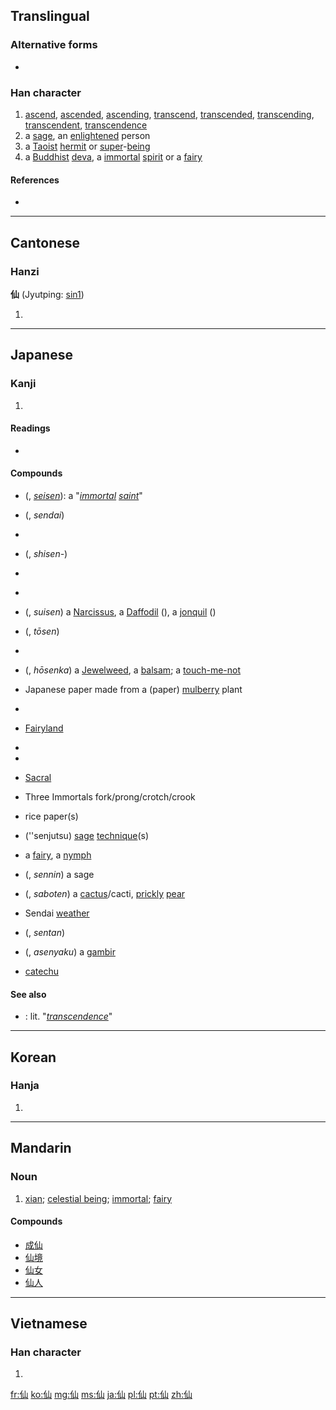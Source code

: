 ==Translingual==
{{stroke order}}

===Alternative forms===
* {{l|mul|僊|sc=Hani}}

===Han character===
{{Han char|rn=9|rad=人|as=03|sn=5|four=2227<sub>0</sub>|canj=人山 (OU)}}

# [[ascend]], [[ascended]], [[ascending]], [[transcend]], [[transcended]], [[transcending]], [[transcendent]], [[transcendence]]
# a [[sage]], an [[enlightened]] person
# a [[Taoist]] [[hermit]] or [[super]]-[[being]]
# a [[Buddhist]] [[deva]], a [[immortal]] [[spirit]] or a [[fairy]]

====References====
* {{Han ref|kx=0092.130|dkj=00374|dj=0196.030|hdz=10114.030|uh=4ED9|ud=20185|bh=A550|bd=42320}}

----

==Cantonese==

===Hanzi===
'''仙''' (Jyutping: [[sin1]])

# {{defn|Cantonese}}

----

==Japanese==
{{wikipedia|lang=ja}}

===Kanji===
{{ja-kanji|grade=c|rs=人03}}

# {{rfdef|lang=ja|sort=人03}}

====Readings====
* {{ja-readings|on={{l|ja|せん}} ([[sen]])|kun={{l|ja|やまびと}} ([[yamabito]]), {{l|ja|せんにん}} ([[sennin]]), {{l|ja|せんと}} ([[sento]])}}

====Compounds====
* {{l|ja|聖仙}} ({{l|ja|せいせん}}, ''[[seisen]]''): a "''[[immortal]] [[saint]]''"
* {{l|ja|仙台}} ({{l|ja|せんだい}}, ''sendai'')
* {{l|ja|歌仙}} {{qualifier|yumie}}
* {{l|ja|詩仙}} ({{l|ja|しせん}}, ''shisen-'')
* {{l|ja|酒仙}}
* {{l|ja|神仙}} {{qualifier|shenxian}}
* {{l|ja|水仙}} ({{l|ja|すいせん}}, ''suisen'') a [[narcissus|Narcissus]], a [[daffodil|Daffodil]] ({{l|ja|ラッパズイセン}}), a [[Jonquil|jonquil]] ({{l|ja|キズイセン}})
* {{l|ja|登仙}} ({{l|ja|とうせん}}, ''tōsen'')
* {{l|ja|銘仙}}
* {{l|ja|鳳仙花}} ({{l|ja|ほうせんか}}, ''hōsenka'') a [[jewelweed|Jewelweed]], a [[balsam]]; a [[touch-me-not]]
* {{l|ja|仙花紙}} Japanese paper made from a (paper) [[mulberry]] plant
* {{l|ja|仙界}}
* {{l|ja|仙境}} [[fairyland|Fairyland]]
* {{l|ja|仙郷}}
* {{l|ja|仙窟}}
* {{l|ja|仙骨}} [[sacral|Sacral]]
* {{l|ja|三仙叉}} Three Immortals fork/prong/crotch/crook
* {{l|ja|画仙紙}} rice paper(s)
* {{l|ja|仙術}} (''senjutsu) [[sage]] [[technique]](s)
* {{l|ja|仙女}} a [[fairy]], a [[nymph]]
* {{l|ja|仙人}} ({{l|ja|せんにん}}, ''sennin'') a sage
* {{l|ja|仙人掌}} ({{l|ja|さぼてん}}, ''saboten'') a [[cactus]]/cacti, [[prickly]] [[pear]]
* {{l|ja|仙台侯}} Sendai [[weather]]
* {{l|ja|仙丹}} ({{l|ja|せんたん}}, ''sentan'')
* {{l|ja|阿仙薬}} ({{l|ja|あせんやく}}, ''asenyaku'') a [[gambir]]
* {{l|ja|仙薬}} [[catechu]]

====See also====
* {{l|ja|超越}}: lit. "''[[transcendence]]''"

----

==Korean==

===Hanja===
{{ko-hanja|hangeul=[[선]]|rv=seon|mr=sŏn}}

# {{rfdef|lang=ko|sort=人03}}

----

==Mandarin==

===Noun===
{{cmn-noun|ts|pin=xiān|pint=xian1|rs=人03}}

# [[w:xian (Daoist immortal)|xian]]; [[celestial being]]; [[immortal]]; [[fairy]]

====Compounds====
* [[成仙]]
* [[仙境]]
* [[仙女]]
* [[仙人]]

----

==Vietnamese==

===Han character===
{{vi-hantu|[[tiên]]|rs=人03}}

# {{rfdef|lang=vi|sort=人03}}

[[fr:仙]]
[[ko:仙]]
[[mg:仙]]
[[ms:仙]]
[[ja:仙]]
[[pl:仙]]
[[pt:仙]]
[[zh:仙]]